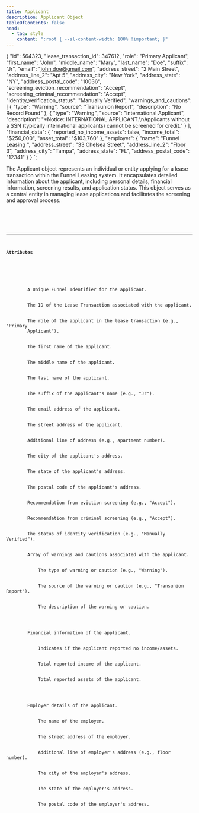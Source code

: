 ```yaml
---
title: Applicant
description: Applicant Object
tableOfContents: false
head:
  - tag: style
    content: ":root { --sl-content-width: 100% !important; }"
---
```


{
    "id": 564323,
    "lease_transaction_id": 347612,
    "role": "Primary Applicant",
    "first_name": "John",
    "middle_name": "Mary",
    "last_name": "Doe",
    "suffix": "Jr",
    "email": "john.doe@gmail.com",
    "address_street": "2 Main Street",
    "address_line_2": "Apt 5",
    "address_city": "New York",
    "address_state": "NY",
    "address_postal_code": "10036",
    "screening_eviction_recommendation": "Accept",
    "screening_criminal_recommendation": "Accept",
    "identity_verification_status": "Manually Verified",
    "warnings_and_cautions": [
        {
            "type": "Warning",
            "source": "Transunion Report",
            "description": "No Record Found"
        },
        {
            "type": "Warning",
            "source": "International Applicant",
            "description": "*Notice: INTERNATIONAL APPLICANT.\nApplicants without a SSN (typically international applicants) cannot be screened for credit."
        }
    ],
    "financial_data": {
        "reported_no_income_assets": false,
        "income_total": "$250,000",
        "asset_total": "$103,760"
    },
    "employer": {
        "name": "Funnel Leasing ",
        "address_street": "33 Chelsea Street",
        "address_line_2": "Floor 3",
        "address_city": "Tampa",
        "address_state": "FL",
        "address_postal_code": "12341"
    }
}
`;


<Row>
  <Col>
    <p>
      The Applicant object represents an individual or entity applying for a
      lease transaction within the Funnel Leasing system. It encapsulates
      detailed information about the applicant, including personal details,
      financial information, screening results, and application status. This
      object serves as a central entity in managing lease applications and
      facilitates the screening and approval process.
    </p>
  </Col>
  <Col>
    <Code
      type="code"
      wrap={true}
      code={`GET /api/v2/applicant/:id`}
      frame="terminal"
      title="API"
    />
  </Col>
</Row>

---

#### Attributes

<Row>
  <Col>
    <Properties>
      <Property name="ID" type="integer">
        A Unique Funnel Identifier for the applicant.
      </Property>
      <Property name="lease_transaction_id" type="integer">
        The ID of the Lease Transaction associated with the applicant.
      </Property>
      <Property name="role" type="string">
        The role of the applicant in the lease transaction (e.g., "Primary
        Applicant").
      </Property>
      <Property name="first_name" type="string">
        The first name of the applicant.
      </Property>
      <Property name="middle_name" type="string">
        The middle name of the applicant.
      </Property>
      <Property name="last_name" type="string">
        The last name of the applicant.
      </Property>
      <Property name="suffix" type="string">
        The suffix of the applicant's name (e.g., "Jr").
      </Property>
      <Property name="email" type="string">
        The email address of the applicant.
      </Property>
      <Property name="address_street" type="string">
        The street address of the applicant.
      </Property>
      <Property name="address_line_2" type="string">
        Additional line of address (e.g., apartment number).
      </Property>
      <Property name="address_city" type="string">
        The city of the applicant's address.
      </Property>
      <Property name="address_state" type="string">
        The state of the applicant's address.
      </Property>
      <Property name="address_postal_code" type="string">
        The postal code of the applicant's address.
      </Property>
      <Property name="screening_eviction_recommendation" type="string">
        Recommendation from eviction screening (e.g., "Accept").
      </Property>
      <Property name="screening_criminal_recommendation" type="string">
        Recommendation from criminal screening (e.g., "Accept").
      </Property>
      <Property name="identity_verification_status" type="string">
        The status of identity verification (e.g., "Manually Verified").
      </Property>
      <Property name="warnings_and_cautions" type="array">
        Array of warnings and cautions associated with the applicant.
        <Properties>
          <Property name="type" type="string">
            The type of warning or caution (e.g., "Warning").
          </Property>
          <Property name="source" type="string">
            The source of the warning or caution (e.g., "Transunion Report").
          </Property>
          <Property name="description" type="string">
            The description of the warning or caution.
          </Property>
        </Properties>
      </Property>
      <Property name="financial_data" type="object">
        Financial information of the applicant.
        <Properties>
          <Property name="reported_no_income_assets" type="boolean">
            Indicates if the applicant reported no income/assets.
          </Property>
          <Property name="income_total" type="string">
            Total reported income of the applicant.
          </Property>
          <Property name="asset_total" type="string">
            Total reported assets of the applicant.
          </Property>
        </Properties>
      </Property>
      <Property name="employer" type="object">
        Employer details of the applicant.
        <Properties>
          <Property name="name" type="string">
            The name of the employer.
          </Property>
          <Property name="address_street" type="string">
            The street address of the employer.
          </Property>
          <Property name="address_line_2" type="string">
            Additional line of employer's address (e.g., floor number).
          </Property>
          <Property name="address_city" type="string">
            The city of the employer's address.
          </Property>
          <Property name="address_state" type="string">
            The state of the employer's address.
          </Property>
          <Property name="address_postal_code" type="string">
            The postal code of the employer's address.
          </Property>
        </Properties>
      </Property>
    </Properties>
  </Col>
  <Col sticky>
    <Code
      type="code"
      wrap={true}
      code={exampleCode}
      lang="json"
      lineNumbers={true}
      frame="terminal"
      title="Example Applicant Object"
    />
  </Col>
</Row>
